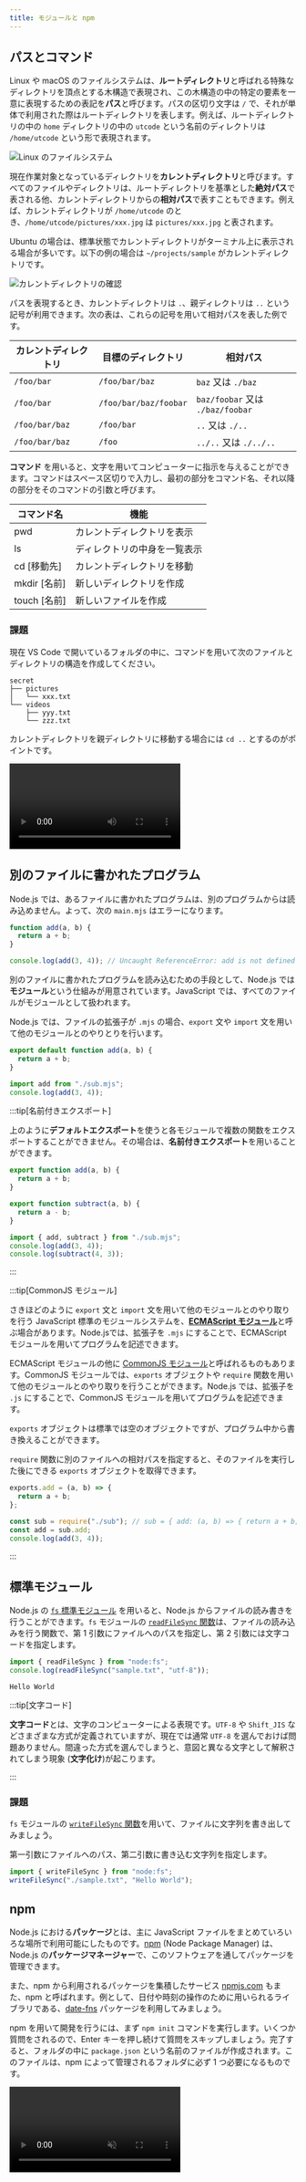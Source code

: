 ```yaml
---
title: モジュールと npm
---
```



## パスとコマンド

Linux や macOS のファイルシステムは、**ルートディレクトリ**と呼ばれる特殊なディレクトリを頂点とする木構造で表現され、この木構造の中の特定の要素を一意に表現するための表記を**パス**と呼びます。パスの区切り文字は `/` で、それが単体で利用された際はルートディレクトリを表します。例えば、ルートディレクトリの中の `home` ディレクトリの中の `utcode` という名前のディレクトリは `/home/utcode` という形で表現されます。

![Linux のファイルシステム](./linux-file-system.png)

現在作業対象となっているディレクトリを**カレントディレクトリ**と呼びます。すべてのファイルやディレクトリは、ルートディレクトリを基準とした**絶対パス**で表される他、カレントディレクトリからの**相対パス**で表すこともできます。例えば、カレントディレクトリが `/home/utcode` のとき、`/home/utcode/pictures/xxx.jpg` は `pictures/xxx.jpg` と表されます。

Ubuntu の場合は、標準状態でカレントディレクトリがターミナル上に表示される場合が多いです。以下の例の場合は `~/projects/sample` がカレントディレクトリです。

![カレントディレクトリの確認](./check-current-directory.png)

パスを表現するとき、カレントディレクトリは `.`、親ディレクトリは `..` という記号が利用できます。次の表は、これらの記号を用いて相対パスを表した例です。

| カレントディレクトリ | 目標のディレクトリ    | 相対パス                         |
| -------------------- | --------------------- | -------------------------------- |
| `/foo/bar`           | `/foo/bar/baz`        | `baz` 又は `./baz`               |
| `/foo/bar`           | `/foo/bar/baz/foobar` | `baz/foobar` 又は `./baz/foobar` |
| `/foo/bar/baz`       | `/foo/bar`            | `..` 又は `./..`                 |
| `/foo/bar/baz`       | `/foo`                | `../..` 又は `./../..`           |

**コマンド** を用いると、文字を用いてコンピューターに指示を与えることができます。コマンドはスペース区切りで入力し、最初の部分をコマンド名、それ以降の部分をそのコマンドの引数と呼びます。

| コマンド名   | 機能                         |
| ------------ | ---------------------------- |
| pwd          | カレントディレクトリを表示   |
| ls           | ディレクトリの中身を一覧表示 |
| cd [移動先]  | カレントディレクトリを移動   |
| mkdir [名前] | 新しいディレクトリを作成     |
| touch [名前] | 新しいファイルを作成         |

### 課題

現在 VS Code で開いているフォルダの中に、コマンドを用いて次のファイルとディレクトリの構造を作成してください。

```plain
secret
├── pictures
│   └── xxx.txt
└── videos
    ├── yyy.txt
    └── zzz.txt
```

<Answer>

カレントディレクトリを親ディレクトリに移動する場合には `cd ..` とするのがポイントです。

<video src={commandsAnswerVideo} controls />

</Answer>

## 別のファイルに書かれたプログラム

Node.js では、あるファイルに書かれたプログラムは、別のプログラムからは読み込めません。よって、次の `main.mjs` はエラーになります。

```javascript title="sub.mjs"
function add(a, b) {
  return a + b;
}
```

```javascript title="main.mjs"
console.log(add(3, 4)); // Uncaught ReferenceError: add is not defined
```

別のファイルに書かれたプログラムを読み込むための手段として、Node.js では<Term>**モジュール**</Term>という仕組みが用意されています。JavaScript では、すべてのファイルが<Term>モジュール</Term>として扱われます。

Node.js では、ファイルの拡張子が `.mjs` の場合、`export` 文や `import` 文を用いて他の<Term>モジュール</Term>とのやりとりを行います。

```javascript title="sub.mjs"
export default function add(a, b) {
  return a + b;
}
```

```javascript title="main.mjs"
import add from "./sub.mjs";
console.log(add(3, 4));
```

<ViewSource url={import.meta.url} path="_samples/default-export" />

:::tip[名前付きエクスポート]

上のように**デフォルトエクスポート**を使うと各モジュールで複数の関数をエクスポートすることができません。その場合は、**名前付きエクスポート**を用いることができます。

```javascript title="sub.mjs"
export function add(a, b) {
  return a + b;
}

export function subtract(a, b) {
  return a - b;
}
```

```javascript title="main.mjs"
import { add, subtract } from "./sub.mjs";
console.log(add(3, 4));
console.log(subtract(4, 3));
```

<ViewSource url={import.meta.url} path="_samples/named-export" />

:::

:::tip[CommonJS モジュール]

さきほどのように `export` 文と `import` 文を用いて他の<Term>モジュール</Term>とのやり取りを行う JavaScript 標準の<Term>モジュール</Term>システムを、[**ECMAScript モジュール**](https://developer.mozilla.org/ja/docs/Web/JavaScript/Guide/Modules)と呼ぶ場合があります。Node.jsでは、拡張子を `.mjs` にすることで、ECMAScript <Term>モジュール</Term>を用いてプログラムを記述できます。

ECMAScript モジュールの他に [CommonJS モジュール](https://nodejs.org/api/modules.html)と呼ばれるものもあります。CommonJS モジュールでは、`exports` オブジェクトや `require` 関数を用いて他の<Term>モジュール</Term>とのやり取りを行うことができます。Node.js では、拡張子を `.js` にすることで、CommonJS <Term>モジュール</Term>を用いてプログラムを記述できます。

`exports` オブジェクトは標準では空のオブジェクトですが、プログラム中から書き換えることができます。

`require` 関数に別のファイルへの相対パスを指定すると、そのファイルを実行した後にできる `exports` オブジェクトを取得できます。

```javascript title="sub.js"
exports.add = (a, b) => {
  return a + b;
};
```

```javascript title="main.js"
const sub = require("./sub"); // sub = { add: (a, b) => { return a + b; } }
const add = sub.add;
console.log(add(3, 4));
```

<ViewSource url={import.meta.url} path="_samples/commonjs-module" />

:::

## 標準<Term>モジュール</Term>

Node.js の [`fs` 標準モジュール](https://nodejs.org/api/fs.html) を用いると、Node.js からファイルの読み書きを行うことができます。`fs` モジュールの [`readFileSync` 関数](https://nodejs.org/api/fs.html#fsreadfilesyncpath-options)は、ファイルの読み込みを行う関数で、第 1 引数にファイルへのパスを指定し、第 2 引数には文字コードを指定します。

```javascript title="main.mjs"
import { readFileSync } from "node:fs";
console.log(readFileSync("sample.txt", "utf-8"));
```

```plain title="sample.txt"
Hello World
```

<ViewSource
  url={import.meta.url}
  path="_samples/read-file-sync"
  noCodeSandbox
/>

:::tip[文字コード]

**文字コード**とは、文字のコンピューターによる表現です。`UTF-8` や `Shift_JIS` などさまざまな方式が定義されていますが、現在では通常 `UTF-8` を選んでおけば問題ありません。間違った方式を選んでしまうと、意図と異なる文字として解釈されてしまう現象 (**文字化け**)が起こります。

:::

### 課題

`fs` モジュールの [`writeFileSync` 関数](https://nodejs.org/api/fs.html#fswritefilesyncfile-data-options)を用いて、ファイルに文字列を書き出してみましょう。

<Answer>

第一引数にファイルへのパス、第二引数に書き込む文字列を指定します。

```javascript title="main.mjs"
import { writeFileSync } from "node:fs";
writeFileSync("./sample.txt", "Hello World");
```

<ViewSource
  url={import.meta.url}
  path="_samples/write-file-sync"
  noCodeSandbox
/>

</Answer>

## npm

Node.js における**パッケージ**とは、主に JavaScript ファイルをまとめていろいろな場所で利用可能にしたものです。[npm](https://docs.npmjs.com/about-npm) (Node Package Manager) は、Node.js の**パッケージマネージャー**で、このソフトウェアを通してパッケージを管理できます。

また、npm から利用されるパッケージを集積したサービス [npmjs.com](https://www.npmjs.com/) もまた、npm と呼ばれます。例として、日付や時刻の操作のために用いられる<Term>ライブラリ</Term>である、[date-fns](https://www.npmjs.com/package/date-fns) パッケージを利用してみましょう。

npm を用いて開発を行うには、まず `npm init` コマンドを実行します。いくつか質問をされるので、Enter キーを押し続けて質問をスキップしましょう。完了すると、フォルダの中に `package.json` という名前のファイルが作成されます。このファイルは、npm によって管理されるフォルダに必ず 1 つ必要になるものです。

<video src={npmInitVideo} controls muted autoPlay loop />

続いて、npm のパッケージをインストールします。`npm install` に続けて、インストールしたいパッケージの名前を入力します。

```shell
npm install date-fns
```

これにより、フォルダの中に `package-lock.json` ファイルと、`node_modules` フォルダが作成され、内部にパッケージ本体がダウンロードされます。

<video src={npmInstallVideo} controls muted autoPlay loop />

:::tip[JSON]

npm によって作成された `package.json` とは何者でしょうか。拡張子が `.json` のファイルには、**JSON** が記述されています。JSON は、 JavaScript Object Notation の略で、複雑なデータ構造を単一の文字列として表現する際に、JavaScript オブジェクトに似た記法を用いるための仕様です。JavaScript との相性が非常に良いだけでなく、文法が単純で明快であることから、JavaScript を用いないプロジェクトでも頻繁に用いられます。

JSON は、JavaScript のオブジェクト記法よりも制限が厳しくなっています。例えば、

```js
{
  name: "田中",
  age: 18,
}
```

は、JavaScript の文法では有効ですが、JSON としては誤りです。JSON には、

- キーには必ずダブルクォーテーションをつける
- 最後のプロパティの後にはコンマをつけてはならない

という制約があります。このため、上のオブジェクトを JSON で記述するためには、

```json
{
  "name": "田中",
  "age": 18
}
```

のようにしなければなりません。

:::

## npm のパッケージを Node.js から利用する

npm でダウンロードしたパッケージは、<Term>モジュール</Term>として `import` 宣言に指定できます。

```javascript
import { format } from "date-fns";
console.log(format(new Date(), "yyyy年MM月dd日"));
```

<ViewSource url={import.meta.url} path="_samples/date-fns" noCodeSandbox />

![date-fns パッケージの利用](./use-package.png)

## 初級課題

### `node-emoji` パッケージ

[`node-emoji` パッケージ](https://www.npmjs.com/package/node-emoji)は、Node.js で絵文字を扱うことができるパッケージです。このパッケージを用いて、'I ❤️ ☕️!'　という文章を出力してください。

<Answer title="node-emoji パッケージ">
   
`emojify` 関数を用いると、文字列中の絵文字を表す部分を絵文字に変換することができます。
   
```javascript
import { emojify } from "node-emoji";
console.log(emojify("I :heart: :coffee:!"));
```
   
<ViewSource url={import.meta.url} path="_samples/node-emoji" noCodeSandbox />

</Answer>

## 中級課題

### `mathjs` パッケージ

[`mathjs` パッケージ](https://www.npmjs.com/package/mathjs)は、JavaScript で複雑な計算を行うためのライブラリです。このライブラリを用いて、$\log(x)$ を $x$ について微分した式を求めてください。

<Answer title="mathjs パッケージ">

[`mathjs.derivative` 関数](https://mathjs.org/docs/reference/functions/derivative.html)を用いると、微分した式を求めることができます。

```javascript
import { derivative } from "mathjs";
console.log(derivative("log(x, e)", "x").toString());
```

<ViewSource url={import.meta.url} path="_samples/mathjs" noCodeSandbox />

</Answer>
